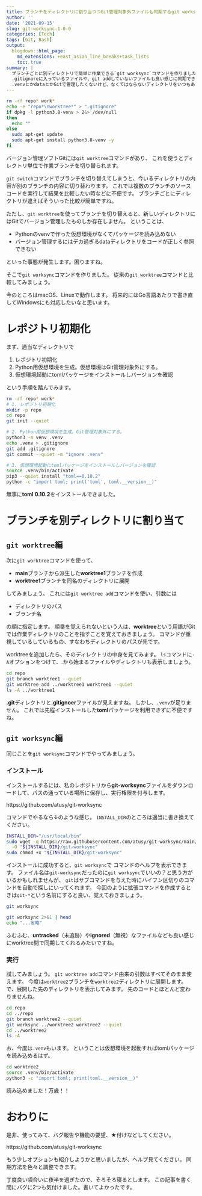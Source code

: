 ```yaml
---
title: ブランチをディレクトリに割り当つつGit管理対象外ファイルも同期するgit worksyncを作った
author: ''
date: '2021-09-15'
slug: git-worksync-1-0-0
categories: [Tech]
tags: [Git, Bash]
output:
  blogdown::html_page:
    md_extensions: +east_asian_line_breaks+task_lists
    toc: true
summary: |
  ブランチごとに別ディレクトリで簡単に作業できる`git worksync`コマンドを作りました。
  .gitignoreに入っているファイルや、git addしていないファイルも良い感じに同期できます。
  .venvとかdataとかGitで管理したくないけど、なくてはならないディレクトリをいつもあなたの傍に。
---
```


```bash
rm -rf repo* work*
echo -e "repo*\nworktree*" > ".gitignore"
if dpkg -l python3.8-venv > 2&> /dev/null
then
  echo ""
else
  sudo apt-get update
  sudo apt-get install python3.8-venv -y
fi
```

バージョン管理ソフトGitには`git worktree`コマンドがあり、
これを使うとディレクトリ単位で作業ブランチを切り替られます。

`git switch`コマンドでブランチを切り替えてしまうと、今いるディレクトリの内容が別のブランチの内容に切り替わります。
これでは複数のブランチのソースコードを実行して結果を比較したい時などに不便です。
ブランチごとにディレクトリが違えばそういった比較が簡単ですね。

ただし、`git worktree`を使ってブランチを切り替えると、新しいディレクトリにはGitでバージョン管理したものしか存在しません。
ということは、

- Pythonのvenvで作った仮想環境がなくてパッケージを読み込めない
- バージョン管理するにはデカ過ぎるdataディレクトリをコードが正しく参照できない

といった事態が発生します。困りますね。

そこで`git worksync`コマンドを作りました。
従来の`git worktree`コマンドと比較してみましょう。

今のところはmacOS、Linuxで動作します。
将来的にはGo言語あたりで書き直してWindowsにも対応したいなと思います。

# レポジトリ初期化

まず、適当なディレクトリで

1. レポジトリ初期化
2. Python用仮想環境を生成。仮想環境はGit管理対象外にする。
3. 仮想環境起動にtomlパッケージをインストールしバージョンを確認

という手順を踏んでみます。

```bash
rm -rf repo* work*
# 1. レポジトリ初期化
mkdir -p repo
cd repo
git init --quiet

# 2. Python用仮想環境を生成。Git管理対象外にする。
python3 -m venv .venv
echo .venv > .gitignore
git add .gitignore
git commit --quiet -m "ignore .venv"

# 3. 仮想環境起動にtomlパッケージをインストールしバージョンを確認
source .venv/bin/activate
pip3 --quiet install "toml==0.10.2"
python -c "import toml; print('toml', toml.__version__)"
```

無事に**toml 0.10.2**をインストールできました。

# ブランチを別ディレクトリに割り当て

## `git worktree`編

次に`git worktree`コマンドを使って、

- **main**ブランチから派生した**worktree1**ブランチを作成
- **worktree1**ブランチを同名のディレクトリに展開

してみましょう。
これには`git worktree add`コマンドを使い、引数には

- ディレクトリのパス
- ブランチ名

の順に指定します。
順番を覚えられないという人は、**worktree**という用語がGitでは作業ディレクトリのことを指すことを覚えておきましょう。
コマンドが重視しているしているもの、すなわちディレクトリのパスが先です。

worktreeを追加したら、そのディレクトリの中身を見てみます。
`ls`コマンドに`-A`オプションをつけて、.から始まるファイルやディレクトリも表示しましょう。

```bash
cd repo
git branch worktree1 --quiet
git worktree add ../worktree1 worktree1 --quiet
ls -A ../worktree1
```

**.git**ディレクトリと**.gitignoer**ファイルが見えますね。
しかし、`.venv`が足りません。
これでは先程インストールした**toml**パッケージを利用できずに不便ですね。

## `git worksync`編

同じことを`git worksync`コマンドでやってみましょう。

### インストール

インストールするには、私のレポジトリから**git-worksync**ファイルをダウンロードして、パスの通っている場所に保存し、実行権限を付与します。

https://github.com/atusy/git-worksync

コマンドでやるなら↓のような感じ。
`INSTALL_DIR`のところは適当に書き換えてください。

```bash
INSTALL_DIR="/usr/local/bin"
sudo wget -q https://raw.githubusercontent.com/atusy/git-worksync/main/git-worksync \
  -O "${INSTALL_DIR}/git-worksync"
sudo chmod +x "${INSTALL_DIR}/git-worksync"
```

インストールに成功すると、`git worksync`で コマンドのヘルプを表示できます。
ファイル名は`git-worksync`だったのに`git worksync`でいいの？と思う方がいるかもしれませんが、
`git`はサブコマンドを与えた時にハイフン区切りのコマンドを自動で探しにいってくれます。
今回のように拡張コマンドを作成するときは`git-*`という名前にすると良い、覚えておきましょう。

```bash
git worksync
```


```bash
git worksync 2>&1 | head
echo "...省略"
```

ふむふむ、**untracked**（未追跡）や**ignored**（無視）なファイルなども良い感じにworktree間で同期してくれるみたいですね。

### 実行

試してみましょう。
`git worktree add`コマンド由来の引数はすべてそのまま使えます。
今度は`worktree2`ブランチを`worktree2`ディレクトリに展開します。
で、展開した先のディレクトリを表示してみます。
先のコードとほとんど変わりませんね。

```bash
cd repo
cd ../repo
git branch worktree2 --quiet
git worksync ../worktree2 worktree2 --quiet
cd ../worktree2
ls -A
```

お、今度は`.venv`もいます。
ということは仮想環境を起動すればtomlパッケージを読み込めるはず。

```bash
cd worktree2
source .venv/bin/activate
python3 -c "import toml; print(toml.__version__)"
```

読み込めました！万歳！！

# おわりに

是非、使ってみて、バグ報告や機能の要望、★付けなどしてください。

https://github.com/atusy/git-worksync

もう少しオプションも紹介しようかと思いましたが、ヘルプ見てください。
同期方法を色々と調整できます。

丁度良い頃合いに夜半を過ぎたので、そろそろ寝るとします。
この記事を書く間にバグに2つも気付けました。書いてよかったです。

